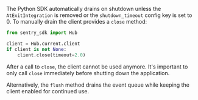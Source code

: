 The Python SDK automatically drains on shutdown unless the `AtExitIntegration` is removed or the `shutdown_timeout`
config key is set to 0. To manually drain the client provides a `close` method:

```python
from sentry_sdk import Hub

client = Hub.current.client
if client is not None:
    client.close(timeout=2.0)
```

After a call to `close`, the client cannot be used anymore. It's important to
only call `close` immediately before shutting down the application.

Alternatively, the `flush` method drains the event queue while keeping the
client enabled for continued use.
